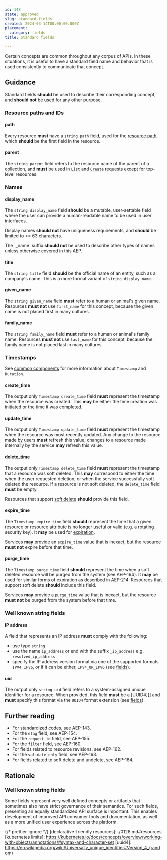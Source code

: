 ```yaml
---
id: 148
state: approved
slug: standard-fields
created: 2024-03-14T00:00:00.000Z
placement:
  category: fields
title: Standard fields

--- 
```



Certain concepts are common throughout any corpus of APIs. In these situations,
it is useful to have a standard field name and behavior that is used
consistently to communicate that concept.

## Guidance

Standard fields <b class="font-extrabold	text-yellow-700">should</b> be used to describe their corresponding concept, and
<b class="font-extrabold	text-yellow-700">should not</b> be used for any other purpose.

### Resource paths and IDs

#### path

Every resource <b class="font-extrabold	text-red-700">must</b> have a `string path` field, used for the
[resource path](/resource-paths), which <b class="font-extrabold	text-yellow-700">should</b> be the first field in the
resource.

#### parent

The `string parent` field refers to the resource name of the parent of a
collection, and <b class="font-extrabold	text-red-700">must</b> be used in [`List`](/list) and [`Create`](/create)
requests except for top-level resources.

### Names

#### display_name

The `string display_name` field <b class="font-extrabold	text-yellow-700">should</b> be a mutable, user-settable field
where the user can provide a human-readable name to be used in user interfaces.

Display names <b class="font-extrabold	text-yellow-700">should not</b> have uniqueness requirements, and <b class="font-extrabold	text-yellow-700">should</b> be
limited to \<= 63 characters.

<Aside type="note" title="Note">
  The `_name` suffix <b class="font-extrabold	text-yellow-700">should not</b> be used to describe other types of
  names unless otherwise covered in this AEP.
</Aside>

#### title

The `string title` field <b class="font-extrabold	text-yellow-700">should</b> be the official name of an entity, such as
a company's name. This is a more formal variant of `string display_name`.

#### given_name

The `string given_name` field <b class="font-extrabold	text-red-700">must</b> refer to a human or animal's given name.
Resources <b class="font-extrabold	text-red-700">must not</b> use `first_name` for this concept, because the given
name is not placed first in many cultures.

#### family_name

The `string family_name` field <b class="font-extrabold	text-red-700">must</b> refer to a human or animal's family
name. Resources <b class="font-extrabold	text-red-700">must not</b> use `last_name` for this concept, because the
family name is not placed last in many cultures.

### Timestamps

See [common components](/common-components) for more information about `Timestamp` and
`Duration`.

#### create_time

The output only `Timestamp create_time` field <b class="font-extrabold	text-red-700">must</b> represent the timestamp
when the resource was created. This <b class="font-extrabold text-green-700">may</b> be either the time creation was
initiated or the time it was completed.

#### update_time

The output only `Timestamp update_time` field <b class="font-extrabold	text-red-700">must</b> represent the timestamp
when the resource was most recently updated. Any change to the resource made by
users <b class="font-extrabold	text-red-700">must</b> refresh this value; changes to a resource made internally by the
service <b class="font-extrabold text-green-700">may</b> refresh this value.

#### delete_time

The output only `Timestamp delete_time` field <b class="font-extrabold	text-red-700">must</b> represent the timestamp
that a resource was soft deleted. This <b class="font-extrabold text-green-700">may</b> correspond to either the time
when the user requested deletion, or when the service successfully soft deleted
the resource. If a resource is not soft deleted, the `delete_time` field
<b class="font-extrabold	text-red-700">must</b> be empty.

Resources that support [soft delete](/soft-delete) <b class="font-extrabold	text-yellow-700">should</b> provide this field.

#### expire_time

The `Timestamp expire_time` field <b class="font-extrabold	text-yellow-700">should</b> represent the time that a given
resource or resource attribute is no longer useful or valid (e.g. a rotating
security key). It <b class="font-extrabold text-green-700">may</b> be used for [expiration](/resource-expiration).

Services <b class="font-extrabold text-green-700">may</b> provide an `expire_time` value that is inexact, but the
resource <b class="font-extrabold	text-red-700">must not</b> expire before that time.

#### purge_time

The `Timestamp purge_time` field <b class="font-extrabold	text-yellow-700">should</b> represent the time when a soft
deleted resource will be purged from the system (see AEP-164). It <b class="font-extrabold text-green-700">may</b> be
used for similar forms of expiration as described in AEP-214. Resources that
support soft delete <b class="font-extrabold	text-yellow-700">should</b> include this field.

Services <b class="font-extrabold text-green-700">may</b> provide a `purge_time` value that is inexact, but the resource
<b class="font-extrabold	text-red-700">must not</b> be purged from the system before that time.

### Well known string fields

#### IP address

A field that represents an IP address <b class="font-extrabold	text-red-700">must</b> comply with the following:

- use type `string`
- use the name `ip_address` or end with the suffix `_ip_address` e.g.
  `resolved_ip_address`
- specify the IP address version format via one of the supported formats
  `IPV4`, `IPV6`, or if it can be either, `IPV4_OR_IPV6` (see [fields](/fields)).

#### uid

The output only `string uid` field refers to a system-assigned unique
identifier for a resource. When provided, this field <b class="font-extrabold	text-red-700">must</b> be a [UUID4][]
and <b class="font-extrabold	text-red-700">must</b> specify this format via the `UUID4` format extension (see
[fields](/fields)).

## Further reading

- For standardized codes, see AEP-143.
- For the `etag` field, see AEP-154.
- For the `request_id` field, see AEP-155.
- For the `filter` field, see AEP-160.
- For fields related to resource revisions, see AEP-162.
- For the `validate_only` field, see AEP-163.
- For fields related to soft delete and undelete, see AEP-164.

## Rationale

### Well known string fields

Some fields represent very well defined concepts or artifacts that sometimes
also have strict governance of their semantics. For such fields, presenting an
equally standardized API surface is important. This enables development of
improved API consumer tools and documentation, as well as a more unified user
experience across the platform.

{/* prettier-ignore  */}
[declarative-friendly resources]: ./0128.md#resources
[kubernetes limits]:
  https://kubernetes.io/docs/concepts/overview/working-with-objects/annotations/#syntax-and-character-set
[uuid4]:
  https://en.wikipedia.org/wiki/Universally_unique_identifier#Version_4_(random)
